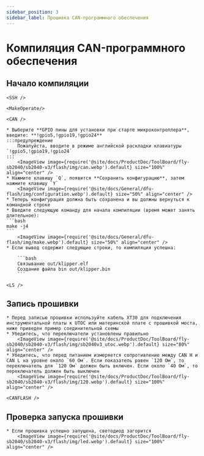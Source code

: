 ```yaml
---
sidebar_position: 3
sidebar_label: Прошивка CAN-программного обеспечения
---
```




# Компиляция CAN-программного обеспечения

## Начало компиляции

    <SSH />

    <MakeOperate/>

    <CAN />

    * Выберите **GPIO пины для установки при старте микроконтроллера**, введите: **!gpio5,!gpio19,!gpio24**
    :::предупреждение
        Пожалуйста, вводите в режиме английской раскладки клавиатуры `!gpio5,!gpio19,!gpio24`
    :::
        <ImageView image={require('@site/docs/ProductDoc/ToolBoard/fly-sb2040/sb2040-v3/flash/img/can.webp').default} size="100%" align="center" />
    * Нажмите клавишу `Q`, появится **Сохранить конфигурацию**, затем нажмите клавишу `Y`
        <ImageView image={require('@site/docs/General/dfu-flash/img/configuration.webp').default} size="50%" align="center" />
    * Теперь конфигурация должна быть сохранена и вы должны вернуться к командной строке
    * Введите следующую команду для начала компиляции (время может занять длительное):
    ```bash
    make -j4
    ```
        <ImageView image={require('@site/docs/General/dfu-flash/img/make.webp').default} size="50%" align="center" />
    * Если вывод содержит следующие строки, то компиляция успешна:

        ```bash
        Связывание out/klipper.elf
        Создание файла bin out/klipper.bin
        ```

    <LS />


## Запись прошивки

    * Перед записью прошивки используйте кабель XT30 для подключения инструментальной платы к UTOC или материнской плате с прошивкой моста, ниже приведен пример соединительной схемы
    * Убедитесь, что переключатели установлены правильно
        <ImageView image={require('@site/docs/ProductDoc/ToolBoard/fly-sb2040/sb2040-v3/flash/img/sb2040v3_utoc.webp').default} size="80%" align="center" />
    * Убедитесь, что перед питанием измеряется сопротивление между CAN H и CAN L на уровне около `60 Ом`. Если показатель равен `120 Ом`, то переключатель для `120 Ом` должен быть включен. Если около `40 Ом`, то переключатель должен быть выключен
        <ImageView image={require('@site/docs/ProductDoc/ToolBoard/fly-sb2040/sb2040-v3/flash/img/120.webp').default} size="100%" align="center" />

    <CANFLASH />

## Проверка запуска прошивки

    * Если прошивка успешно запущена, светодиод загорится
        <ImageView image={require('@site/docs/ProductDoc/ToolBoard/fly-sb2040/sb2040-v3/flash/img/led.webp').default} size="100%" align="center" />
